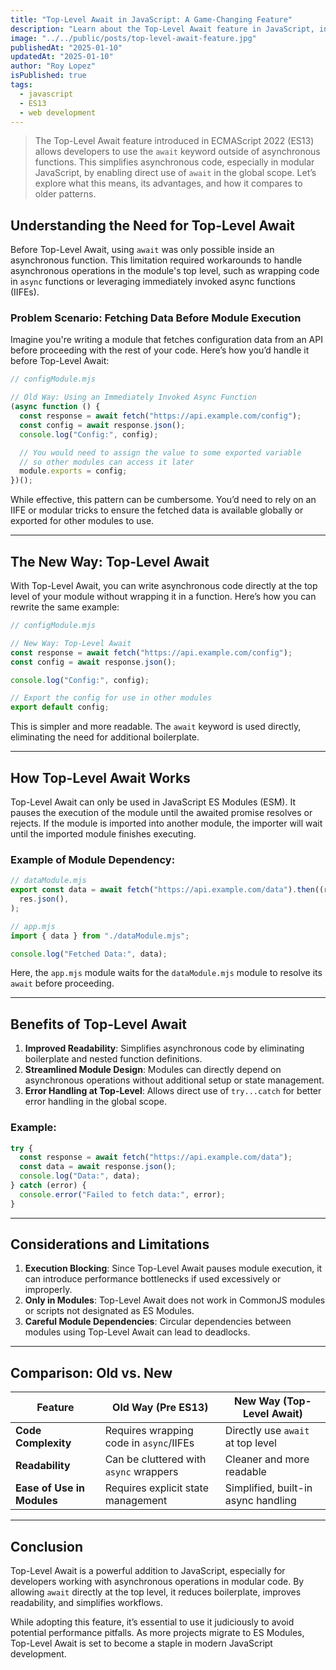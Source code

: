 ```yaml
---
title: "Top-Level Await in JavaScript: A Game-Changing Feature"
description: "Learn about the Top-Level Await feature in JavaScript, introduced in ECMAScript 2022 (ES13). Understand its advantages, how it simplifies asynchronous code in modular JavaScript, and its impact on modern development."
image: "../../public/posts/top-level-await-feature.jpg"
publishedAt: "2025-01-10"
updatedAt: "2025-01-10"
author: "Roy Lopez"
isPublished: true
tags:
  - javascript
  - ES13
  - web development
---
```


> The Top-Level Await feature introduced in ECMAScript 2022 (ES13) allows developers to use the `await` keyword outside of asynchronous functions. This simplifies asynchronous code, especially in modular JavaScript, by enabling direct use of `await` in the global scope. Let’s explore what this means, its advantages, and how it compares to older patterns.

## Understanding the Need for Top-Level Await

Before Top-Level Await, using `await` was only possible inside an asynchronous function. This limitation required workarounds to handle asynchronous operations in the module's top level, such as wrapping code in `async` functions or leveraging immediately invoked async functions (IIFEs).

### Problem Scenario: Fetching Data Before Module Execution

Imagine you're writing a module that fetches configuration data from an API before proceeding with the rest of your code. Here’s how you’d handle it before Top-Level Await:

```javascript
// configModule.mjs

// Old Way: Using an Immediately Invoked Async Function
(async function () {
  const response = await fetch("https://api.example.com/config");
  const config = await response.json();
  console.log("Config:", config);

  // You would need to assign the value to some exported variable
  // so other modules can access it later
  module.exports = config;
})();
```

While effective, this pattern can be cumbersome. You’d need to rely on an IIFE or modular tricks to ensure the fetched data is available globally or exported for other modules to use.

---

## The New Way: Top-Level Await

With Top-Level Await, you can write asynchronous code directly at the top level of your module without wrapping it in a function. Here’s how you can rewrite the same example:

```javascript
// configModule.mjs

// New Way: Top-Level Await
const response = await fetch("https://api.example.com/config");
const config = await response.json();

console.log("Config:", config);

// Export the config for use in other modules
export default config;
```

This is simpler and more readable. The `await` keyword is used directly, eliminating the need for additional boilerplate.

---

## How Top-Level Await Works

Top-Level Await can only be used in JavaScript ES Modules (ESM). It pauses the execution of the module until the awaited promise resolves or rejects. If the module is imported into another module, the importer will wait until the imported module finishes executing.

### Example of Module Dependency:

```javascript
// dataModule.mjs
export const data = await fetch("https://api.example.com/data").then((res) =>
  res.json(),
);

// app.mjs
import { data } from "./dataModule.mjs";

console.log("Fetched Data:", data);
```

Here, the `app.mjs` module waits for the `dataModule.mjs` module to resolve its `await` before proceeding.

---

## Benefits of Top-Level Await

1. **Improved Readability**: Simplifies asynchronous code by eliminating boilerplate and nested function definitions.
2. **Streamlined Module Design**: Modules can directly depend on asynchronous operations without additional setup or state management.
3. **Error Handling at Top-Level**: Allows direct use of `try...catch` for better error handling in the global scope.

### Example:

```javascript
try {
  const response = await fetch("https://api.example.com/data");
  const data = await response.json();
  console.log("Data:", data);
} catch (error) {
  console.error("Failed to fetch data:", error);
}
```

---

## Considerations and Limitations

1. **Execution Blocking**: Since Top-Level Await pauses module execution, it can introduce performance bottlenecks if used excessively or improperly.
2. **Only in Modules**: Top-Level Await does not work in CommonJS modules or scripts not designated as ES Modules.
3. **Careful Module Dependencies**: Circular dependencies between modules using Top-Level Await can lead to deadlocks.

---

## Comparison: Old vs. New

| Feature                    | Old Way (Pre ES13)                      | New Way (Top-Level Await)           |
| -------------------------- | --------------------------------------- | ----------------------------------- |
| **Code Complexity**        | Requires wrapping code in `async`/IIFEs | Directly use `await` at top level   |
| **Readability**            | Can be cluttered with `async` wrappers  | Cleaner and more readable           |
| **Ease of Use in Modules** | Requires explicit state management      | Simplified, built-in async handling |

---

## Conclusion

Top-Level Await is a powerful addition to JavaScript, especially for developers working with asynchronous operations in modular code. By allowing `await` directly at the top level, it reduces boilerplate, improves readability, and simplifies workflows.

While adopting this feature, it’s essential to use it judiciously to avoid potential performance pitfalls. As more projects migrate to ES Modules, Top-Level Await is set to become a staple in modern JavaScript development.
